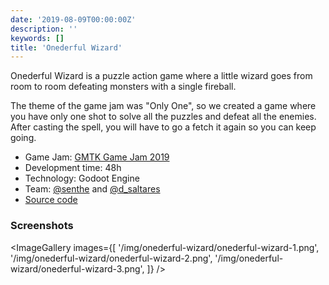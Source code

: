 ```yaml
---
date: '2019-08-09T00:00:00Z'
description: ''
keywords: []
title: 'Onederful Wizard'
---
```


<ItchGame
  gameId="462319"
  link="https://david-saltares.itch.io/onederfulwizard"
  linkText="Onederful Wizzard by David Saltares and Jay Cano"
/>

Onederful Wizard is a puzzle action game where a little wizard goes
from room to room defeating monsters with a single fireball.

The theme of the game jam was "Only One", so we created a game where
you have only one shot to solve all the puzzles and defeat all the
enemies. After casting the spell, you will have to go a fetch it
again so you can keep going.

- Game Jam: [GMTK Game Jam 2019](https://itch.io/jam/gmtk-2019)
- Development time: 48h
- Technology: Godoot Engine
- Team: [@senthe](https://twitter.com/senthe) and [@d_saltares](https://twitter.com/d_saltares)
- [Source code](https://github.com/dsaltares/gmtk-2019/)

### Screenshots

<ImageGallery
  images={[
    '/img/onederful-wizard/onederful-wizard-1.png',
    '/img/onederful-wizard/onederful-wizard-2.png',
    '/img/onederful-wizard/onederful-wizard-3.png',
  ]}
/>
